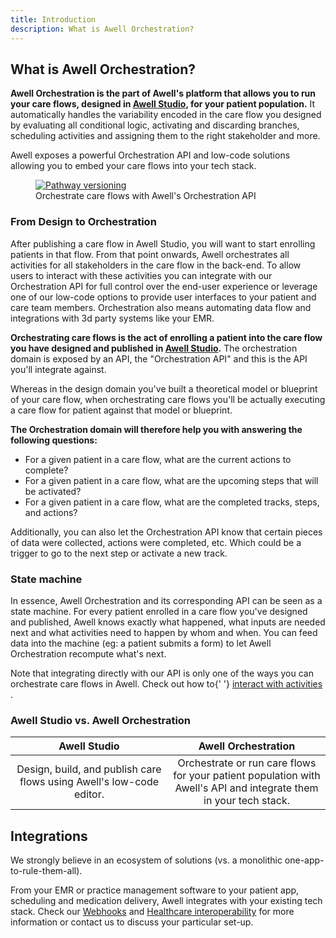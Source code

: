 ```yaml
---
title: Introduction
description: What is Awell Orchestration?
---
```


## What is Awell Orchestration?

**Awell Orchestration is the part of Awell's platform that allows you to run your care flows, designed in [Awell Studio](/awell-studio/docs/getting-started/studio-introduction), for your patient population.** It automatically handles the variability encoded in the care flow you designed by evaluating all conditional logic, activating and discarding branches, scheduling activities and assigning them to the right stakeholder and more.

Awell exposes a powerful Orchestration API and low-code solutions allowing you to embed your care flows into your tech stack.

<figure className="w-full flex flex-col justify-center text-center">
  <div>
    <a
      href="https://res.cloudinary.com/da7x4rzl4/image/upload/v1651756063/Developer%20portal/6294e9d29b81f84d698d7514_API.png"
      target="_blank"
      className="custom-link"
    >
      <img
        src="https://res.cloudinary.com/da7x4rzl4/image/upload/v1651756063/Developer%20portal/6294e9d29b81f84d698d7514_API.png"
        alt="Pathway versioning"
        className="w-full sm:w-9/12 p-4 dark:p-0 mx-auto bg-[#001A44] dark:bg-transparent rounded-lg"
      />
    </a>
  </div>
  <figcaption className="dark:text-slate-400 pt-1">
    Orchestrate care flows with Awell's Orchestration API
  </figcaption>
</figure>

### From Design to Orchestration

After publishing a care flow in Awell Studio, you will want to start enrolling patients in that flow. From that point onwards, Awell orchestrates all activities for all stakeholders in the care flow in the back-end. To allow users to interact with these activities you can integrate with our Orchestration API for full control over the end-user experience or leverage one of our low-code options to provide user interfaces to your patient and care team members. Orchestration also means automating data flow and integrations with 3d party systems like your EMR.

**Orchestrating care flows is the act of enrolling a patient into the care flow you have designed and published in [Awell Studio](/awell-studio/docs/getting-started/studio-introduction).** The orchestration domain is exposed by an API, the "Orchestration API" and this is the API you'll integrate against.

Whereas in the design domain you've built a theoretical model or blueprint of your care flow, when orchestrating care flows you'll be actually executing a care flow for patient against that model or blueprint.

**The Orchestration domain will therefore help you with answering the following questions:**

- For a given patient in a care flow, what are the current actions to complete?
- For a given patient in a care flow, what are the upcoming steps that will be activated?
- For a given patient in a care flow, what are the completed tracks, steps, and actions?

Additionally, you can also let the Orchestration API know that certain pieces of data were collected, actions were completed, etc. Which could be a trigger to go to the next step or activate a new track.

### State machine

In essence, Awell Orchestration and its corresponding API can be seen as a state machine. For every patient enrolled in a care flow you've designed and published, Awell knows exactly what happened, what inputs are needed next and what activities need to happen by whom and when. You can feed data into the machine (eg: a patient submits a form) to let Awell Orchestration recompute what's next.

<Alert type="info">
  <p>
    Note that integrating directly with our API is only one of the ways you can
    orchestrate care flows in Awell. Check out how to{' '}
    <a
      href="/awell-orchestration/docs/activities/overview-activities"
      title="Interact with
    activities"
    >
      interact with activities
    </a>
    .
  </p>
</Alert>

### Awell Studio vs. Awell Orchestration

<div className="table-wrapper">
  <table>
    <thead>
      <tr>
        <th align="center">
          <strong>Awell Studio</strong>
        </th>
        <th align="center">
          <strong>Awell Orchestration</strong>
        </th>
      </tr>
    </thead>
    <tbody>
      <tr>
        <td width="50%" align="center">
          Design, build, and publish care flows using Awell's low-code editor.
        </td>
        <td width="50%" align="center">
          Orchestrate or run care flows for your patient population with Awell's
          API and integrate them in your tech stack.
        </td>
      </tr>
    </tbody>
  </table>
</div>

## Integrations

We strongly believe in an ecosystem of solutions (vs. a monolithic one-app-to-rule-them-all).

From your EMR or practice management software to your patient app, scheduling and medication delivery, Awell integrates with your existing tech stack. Check our [Webhooks](/awell-orchestration/developer-tools/webhooks/introduction) and [Healthcare interoperability](/awell-orchestration/docs/data/healthcare-interoperability) for more information or contact us to discuss your particular set-up.
